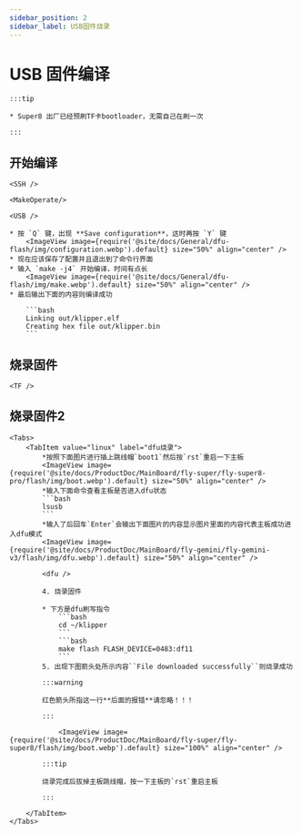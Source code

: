 ```yaml
---
sidebar_position: 2
sidebar_label: USB固件烧录
---
```




# USB 固件编译

    :::tip

    * Super8 出厂已经预刷TF卡bootloader，无需自己在刷一次

    :::

## 开始编译

    <SSH />

    <MakeOperate/>

    <USB />

    * 按 `Q` 键，出现 **Save configuration**，这时再按 `Y` 键
        <ImageView image={require('@site/docs/General/dfu-flash/img/configuration.webp').default} size="50%" align="center" />
    * 现在应该保存了配置并且退出到了命令行界面
    * 输入 `make -j4` 开始编译，时间有点长
        <ImageView image={require('@site/docs/General/dfu-flash/img/make.webp').default} size="50%" align="center" />
    * 最后输出下面的内容则编译成功

        ```bash
        Linking out/klipper.elf
        Creating hex file out/klipper.bin
        ```


## 烧录固件
    
    <TF />

## 烧录固件2
    <Tabs>
        <TabItem value="linux" label="dfu烧录">
            *按照下面图片进行插上跳线帽`boot1`然后按`rst`重启一下主板
            <ImageView image={require('@site/docs/ProductDoc/MainBoard/fly-super/fly-super8-pro/flash/img/boot.webp').default} size="50%" align="center" />
            *输入下面命令查看主板是否进入dfu状态
            ```bash
            lsusb
            ```
            *输入了后回车`Enter`会输出下面图片的内容显示图片里面的内容代表主板成功进入dfu模式
            <ImageView image={require('@site/docs/ProductDoc/MainBoard/fly-gemini/fly-gemini-v3/flash/img/dfu.webp').default} size="50%" align="center" />
           
            <dfu />

            4. 烧录固件

            * 下方是dfu刷写指令
                ```bash
                cd ~/klipper
                ```
                ```bash
                make flash FLASH_DEVICE=0483:df11
                ```
            5. 出现下图箭头处所示内容``File downloaded successfully``则烧录成功

            :::warning

            红色箭头所指这一行**后面的报错**请忽略！！！

            :::

                <ImageView image={require('@site/docs/ProductDoc/MainBoard/fly-super/fly-super8/flash/img/boot.webp').default} size="100%" align="center" />

            :::tip

            烧录完成后拔掉主板跳线帽，按一下主板的`rst`重启主板

            :::

        </TabItem>
    </Tabs>